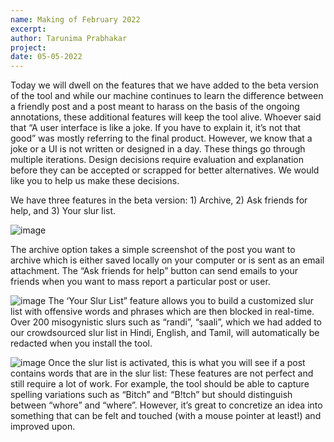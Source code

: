 ```yaml
---
name: Making of February 2022
excerpt:
author: Tarunima Prabhakar
project:
date: 05-05-2022
---
```


Today we will dwell on the features that we have added to the beta version of the tool and while our machine continues to learn the difference between a friendly post and a post meant to harass on the basis of the ongoing annotations, these additional features will keep the tool alive.
Whoever said that “A user interface is like a joke. If you have to explain it, it’s not that good” was mostly referring to the final product. However, we know that a joke or a UI is not written or designed in a day. These things go through multiple iterations. Design decisions require evaluation and explanation before they can be accepted or scrapped for better alternatives. We would like you to help us make these decisions.

We have three features in the beta version: 1) Archive, 2) Ask friends for help, and 3) Your slur list.

![image](/archive.png)

The archive option takes a simple screenshot of the post you want to archive which is either saved locally on your computer or is sent as an email attachment. The “Ask friends for help” button can send emails to your friends when you want to mass report a particular post or user.

![image](/pref_pane.png)
The ‘Your Slur List” feature allows you to build a customized slur list with offensive words and phrases which are then blocked in real-time. Over 200 misogynistic slurs such as “randi”, “saali”, which we had added to our crowdsourced slur list in Hindi, English, and Tamil, will automatically be redacted when you install the tool.

![image](/slur_replace.png)
Once the slur list is activated, this is what you will see if a post contains words that are in the slur list:
These features are not perfect and still require a lot of work. For example, the tool should be able to capture spelling variations such as “Bitch” and “B!tch” but should distinguish between “whore” and “where”. However, it’s great to concretize an idea into something that can be felt and touched (with a mouse pointer at least!) and improved upon.
